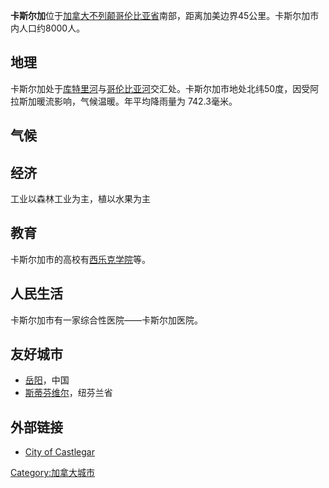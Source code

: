{{noteTA
|G1=長度單位
}}

'''卡斯尔加'''位于[[加拿大|加拿大]][[不列颠哥伦比亚省|不列颠哥伦比亚省]]南部，距离加美边界45公里。卡斯尔加市内人口约8000人。

== 地理 ==
卡斯尔加处于[[库特里河|库特里河]]与[[哥伦比亚河|哥伦比亚河]]交汇处。卡斯尔加市地处北纬50度，因受阿拉斯加暖流影响，气候温暖。年平均降雨量为 742.3毫米。
==气候==

<!--Infobox begins-->{{Infobox Weather <!-- Important: remove all unused fields-->
|collapsed=<!--Any entry in this line will make the template initially collapsed. Leave blank or remove line for uncollapsed.-->
|metric_first=yes <!--Any entry in this line will display metric first. Leave blank or remove line for imperial.-->
|single_line=yes <!--Any entry in this line will display metric and imperial units on same line. Leave blank or remove line for separate lines-->
|location = Castlegar
|Jan_REC_Hi_°C =10
|Feb_REC_Hi_°C =14.3
|Mar_REC_Hi_°C =21.7
|Apr_REC_Hi_°C =28.2
|May_REC_Hi_°C =34.2
|Jun_REC_Hi_°C =36.8
|Jul_REC_Hi_°C =39.6
|Aug_REC_Hi_°C =40
|Sep_REC_Hi_°C =36.2
|Oct_REC_Hi_°C =27.2
|Nov_REC_Hi_°C =19.4
|Dec_REC_Hi_°C =11.6
|Jan_Hi_°C =-0.3
|Feb_Hi_°C =2.8
|Mar_Hi_°C =8.8
|Apr_Hi_°C =15.1
|May_Hi_°C =19.8
|Jun_Hi_°C =23.6
|Jul_Hi_°C =27.7
|Aug_Hi_°C =27.7
|Sep_Hi_°C =21.5
|Oct_Hi_°C =13
|Nov_Hi_°C =4.6
|Dec_Hi_°C =0
|Year_Hi_°C=13.7
|Jan_Lo_°C =-5.1
|Feb_Lo_°C =-3.5
|Mar_Lo_°C =-1
|Apr_Lo_°C =2.1
|May_Lo_°C =6.3
|Jun_Lo_°C =9.8
|Jul_Lo_°C =12
|Aug_Lo_°C =11.6
|Sep_Lo_°C =7.2
|Oct_Lo_°C =2.9
|Nov_Lo_°C =-0.9
|Dec_Lo_°C =-4.5
|Year_Lo_°C =3.1
|Jan_REC_Lo_°C =-25.7
|Feb_REC_Lo_°C =-21
|Mar_REC_Lo_°C =-16
|Apr_REC_Lo_°C =-7.5
|May_REC_Lo_°C =-1.8
|Jun_REC_Lo_°C =1.9
|Jul_REC_Lo_°C =4.1
|Aug_REC_Lo_°C =2.5
|Sep_REC_Lo_°C =-4.3
|Oct_REC_Lo_°C =-11.2
|Nov_REC_Lo_°C =-20.2
|Dec_REC_Lo_°C =-30.6
|Jan_Precip_mm =71.3
|Feb_Precip_mm =60.2
|Mar_Precip_mm =61.4
|Apr_Precip_mm =58.4
|May_Precip_mm =68.8
|Jun_Precip_mm =65.7
|Jul_Precip_mm =50.8
|Aug_Precip_mm =40.3
|Sep_Precip_mm =42.6
|Oct_Precip_mm =50.2
|Nov_Precip_mm =92.9
|Dec_Precip_mm =92.3
|Year_Precip_mm =755.2
|source = [[Environment_Canada|Environment Canada]]
|accessdate = 2009-07-10
}}<!--Infobox ends-->

== 经济 ==

工业以森林工业为主，植以水果为主

== 教育　 ==

卡斯尔加市的高校有[[西乐克学院|西乐克学院]]等。

== 人民生活 ==
卡斯尔加市有一家综合性医院――卡斯尔加医院。

== 友好城市 ==
* [[岳阳|岳阳]]，中国
* [[斯蒂芬维尔|斯蒂芬维尔]]，纽芬兰省

==外部链接==
*[http://www.castlegar.ca/ City of Castlegar] {{Wayback|url=http://www.castlegar.ca/ |date=20210127112437 }}

{{不列颠哥伦比亚省行政区划}}

[[Category:加拿大城市|Category:加拿大城市]]